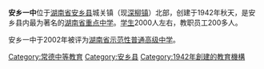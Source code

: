 '''安乡一中'''位于[[湖南省|湖南省]][[安乡县|安乡县]]城关镇（现[[深柳镇|深柳镇]]）北部，创建于1942年秋天，是安乡县内最为著名的[[湖南省重点中学|湖南省重点中学]]。[[学生|学生]]2000人左右，教职员工200多人。

安乡一中于2002年被评为[[湖南省示范性普通高级中学|湖南省示范性普通高级中学]]。

{{湖南小作品}}
[[Category:常德中等教育|Category:常德中等教育]]
[[Category:安乡县|Category:安乡县]]
[[Category:1942年創建的教育機構|Category:1942年創建的教育機構]]